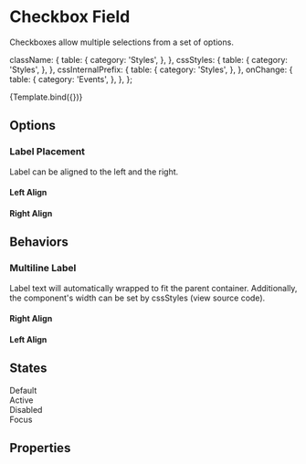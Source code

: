 <!--- Checkbox.stories.mdx --->



<Meta
  title="Components/Inputs/Checkbox"
  component={Checkbox}
  decorators={[withDesign]}
/>

# Checkbox Field

Checkboxes allow multiple selections from a set of options.


  className: {
    table: {
      category: 'Styles',
    },
  },
  cssStyles: {
    table: {
      category: 'Styles',
    },
  },
  cssInternalPrefix: {
    table: {
      category: 'Styles',
    },
  },
  onChange: {
    table: {
      category: 'Events',
    },
  },
};

<Canvas>
  <Story
    name="Checkbox"
    args={{
      label: 'Label',
      id: 'checkbox-canvas',
    }}
    argTypes={argTypes}
    parameters={{
      design: {
        name: 'Figma Design',
        type: 'figma',
        url:
          'https://www.figma.com/file/TENnOP4K38G6r3vDL3emCP/AB---Style-Guide?node-id=488%3A16772',
      },
    }}
  >
    {Template.bind({})}
  </Story>
</Canvas>

## Options

### Label Placement

Label can be aligned to the left and the right.

#### Left Align

<Canvas>
  <Checkbox checked={false} id="label-left-align" label="Label" align="left" />
</Canvas>

#### Right Align

<Canvas>
  <Checkbox
    checked={false}
    id="label-right-align"
    label="Label"
    align="right"
    className="hover"
  />
</Canvas>

## Behaviors

### Multiline Label

Label text will automatically wrapped to fit the parent container. Additionally, the component's width can be set by cssStyles (view source code).

#### Right Align

<Canvas>
  <div style={{ width: '200px' }}>
    <Checkbox
      align="right"
      checked={true}
      id="multiline-right"
      label="I agree to the Terms and Conditions and the Privacy Policy"
    />
  </div>
</Canvas>

#### Left Align

<Canvas>
  <Checkbox
    cssStyles={{ width: '200px' }}
    align="left"
    checked={true}
    id="multiline-left"
    label="I agree to the Terms and Conditions and the Privacy Policy"
  />
</Canvas>

## States

<Canvas>
  <div>
    Default
    <Checkbox checked={false} id="state-default" label="Label" />
    <br />
    Active
    <Checkbox checked={true} id="state-active" label="Label" />
    <br />
    Disabled
    <Checkbox disabled={true} id="state-disabled" label="Label" />
    <br />
    Focus
    <Checkbox
      checked={false}
      id="state-focus"
      label="Label"
      className="focus"
    />
  </div>
</Canvas>

## Properties

<ArgsTable of={Checkbox} />
